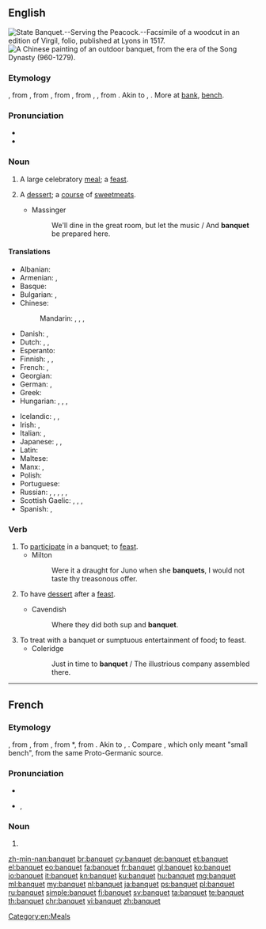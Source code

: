 ==English==
[[Image:State Banquet Serving the Peacock Fac simile of a Woodcut in an edition of Virgil folio published at Lyons in 1517.png|thumb|right|State Banquet.--Serving the Peacock.--Facsimile of a woodcut in an edition of Virgil, folio, published at Lyons in 1517.]]
[[Image:文會圖.jpg|thumb|right|A Chinese painting of an outdoor banquet, from the era of the Song Dynasty (960-1279).]]

===Etymology===
{{etyl|enm|en}} {{term|banket|||lang=enm}}, from {{etyl|frm|en}} {{term|banquet|||lang=frm}}, from {{etyl|it|en}} {{term|banchetto||light repast between meals, snack eaten on a small bench|lit=a small bench|lang=it}}, from {{term|banco||bench|lang=it}}, from {{etyl|lng|en}} {{term/t|lng|*bank}}, {{term/t|lng|*panch||bench}}, from {{etyl|gem-pro|en}} {{term/t|gem-pro|*bankiz||bench}}. Akin to {{etyl|goh|-}} {{term|bank|bank, banch|bench|lang=goh}}, {{etyl|ang|-}} {{term|benc||bench|lang=ang}}. More at [[bank]], [[bench]].

===Pronunciation===
* {{IPA|/ˈbæŋkwɪt/}}
* {{audio|en-us-banquet.ogg|Audio (US)}}

===Noun===
{{en-noun}}

# A large celebratory [[meal]]; a [[feast]].
# {{context|archaic|lang=en}} A [[dessert]]; a [[course]] of [[sweetmeat]]s.
#* Massinger
#*: We'll dine in the great room, but let the music / And '''banquet''' be prepared here.

====Translations====
{{trans-top|a large celebratory meal; a feast}}
* Albanian: {{t+|sq|banket}}
* Armenian: {{t-|hy|խնջույք|tr=xnǰuyk’}}, {{t-|hy|քեֆ|tr=k’ef}}
* Basque: {{t+|eu|oturuntza}}
* Bulgarian: {{t+|bg|банкет|m|tr=bankét}},  {{t+|bg|пир|m|tr=pir}}
* Chinese:
*: Mandarin: {{t|cmn|宴會|sc=Hani}}, {{t|cmn|宴会|tr=yànhuì|sc=Hani}}, {{t|cmn|筵席|tr=yánxí|sc=Hani}}, {{t|cmn|盛宴|tr=shèngyàn|sc=Hani}}
* Danish: {{t+|da|middag}}, {{t-|da|banket}}
* Dutch: {{t+|nl|banket|n}}, {{t+|nl|feestmaal|n}}, {{t-|nl|feestdis|m}}
* Esperanto: {{t-|eo|bankedo}}
* Finnish: {{t-|fi|juhla-ateria}}, {{t-|fi|banketti}}, {{t-|fi|kestit}}
* French: {{t+|fr|banquet|m}}, {{t+|fr|festin|m}}
* Georgian: {{t-|ka|ლხინი|tr=lxini|sc=Geor}}
* German: {{t+|de|Festmahl|n}}, {{t+|de|Bankett|n}}
* Greek: {{t+|el|ευωχία|f|tr=evochía|sc=Grek}}
* Hungarian: {{t+|hu|bankett}}, {{t+|hu|díszebéd}}, {{t-|hu|díszvacsora}}, {{t+|hu|lakoma}}
{{trans-mid}}
* Icelandic: {{t-|is|matarveisla|f}}, {{t-|is|stórveisla|f}}, {{t-|is|fjöldaveisla|f}}
* Irish: {{t-|ga|fleá|f}}, {{t-|ga|cóisir|f}}
* Italian: {{t-|it|pranzo festivo|m}}, {{t-|it|banchetto|m}}
* Japanese: {{t+|ja|宴会|tr=えんかい, enkai|sc=Jpan}}, {{t-|ja|饗宴|tr=きょうえん, kyōen|sc=Jpan}}, {{t-|ja|バンケット|tr=banketto|sc=Jpan}}
* Latin: {{t-|la|festum}}
* Maltese: {{t-|mt|ikla|f}}
* Manx: {{t-|gv|cuirrey}}, {{t-|gv|fleah}}
* Polish: {{t-|pl|bankiet|m}}
* Portuguese: {{t+|pt|banquete}}
* Russian: {{t+|ru|банкет|m|tr=bankét}},  {{t+|ru|пир|m|tr=pir}}, {{t+|ru|пиршество|n|tr=píršestvo|sc=Cyrl}}, {{t+|ru|пирушка|f|tr=pirúška|sc=Cyrl}}, {{t+|ru|празднество|n|tr=prázdnestvo|sc=Cyrl}}, {{t+|ru|празднование|n|tr=prázdnovanije|sc=Cyrl}}
* Scottish Gaelic: {{t-|gd|bangaid|f}}, {{t-|gd|cuirm|f}}, {{t-|gd|fèisd|f}}, {{t-|gd|fleadh|m}}
* Spanish: {{t-|es|comida festiva|f}}, {{t+|es|banquete|m}}
{{trans-bottom}}

===Verb===
{{en-verb|banquets|banqueting|banqueted|banqueted}}

# To [[participate]] in a banquet; to [[feast]].
#* Milton
#*: Were it a draught for Juno when she '''banquets''', I would not taste thy treasonous offer.
# {{context|obsolete|lang=en}} To have [[dessert]] after a [[feast]].
#* Cavendish
#*: Where they did both sup and '''banquet'''.
# To treat with a banquet or sumptuous entertainment of food; to feast.
#* Coleridge
#*: Just in time to '''banquet''' / The illustrious company assembled there.

[[Category:en:Meals]]

----

==French==

===Etymology===
{{etyl|frm|fr}} {{term|banquet|||lang=frm}}, from {{etyl|it|fr}} {{term|banchetto||light repast between meals, snack eaten on a small bench|lit=a small bench|lang=it}}, from {{term|banco||bench|lang=it}}, from {{etyl|lng|fr}} *{{term||bank, panch|bench|lang=lng}}, from {{etyl|gem-pro|fr}} {{term/t|gem-pro|*bankiz||bench}}. Akin to {{etyl|goh|-}} {{term|bank|bank, banch|bench|lang=goh}}, {{etyl|ang|-}} {{term|benc||bench|lang=ang}}. Compare {{etyl|fro|fr}} {{term|banquet|||lang=fro}}, which only meant "small bench", from the same Proto-Germanic source.

===Pronunciation===
* {{audio|Fr-banquet.ogg|audio}}
* {{IPA|/bɑ̃.kɛ/|lang=fr}}, {{X-SAMPA|/bA~.kE/}}

===Noun===
{{fr-noun|m}}

# {{l/en|banquet}}

[[zh-min-nan:banquet]]
[[br:banquet]]
[[cy:banquet]]
[[de:banquet]]
[[et:banquet]]
[[el:banquet]]
[[eo:banquet]]
[[fa:banquet]]
[[fr:banquet]]
[[gl:banquet]]
[[ko:banquet]]
[[io:banquet]]
[[it:banquet]]
[[kn:banquet]]
[[ku:banquet]]
[[hu:banquet]]
[[mg:banquet]]
[[ml:banquet]]
[[my:banquet]]
[[nl:banquet]]
[[ja:banquet]]
[[ps:banquet]]
[[pl:banquet]]
[[ru:banquet]]
[[simple:banquet]]
[[fi:banquet]]
[[sv:banquet]]
[[ta:banquet]]
[[te:banquet]]
[[th:banquet]]
[[chr:banquet]]
[[vi:banquet]]
[[zh:banquet]]